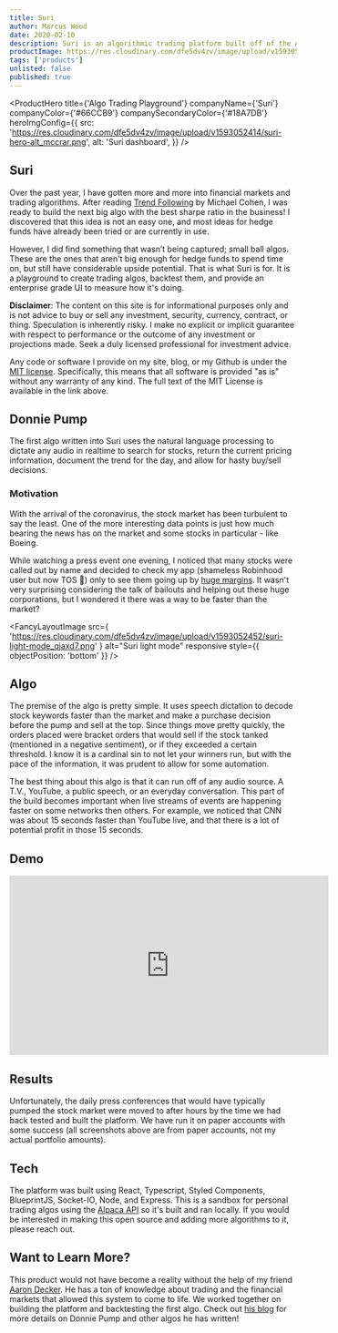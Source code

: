 ```yaml
---
title: Suri
author: Marcus Wood
date: 2020-02-10
description: Suri is an algorithmic trading platform built off of the Alpaca Trading API.
productImage: https://res.cloudinary.com/dfe5dv4zv/image/upload/v1593052414/suri-hero-alt_mccrar.png
tags: ['products']
unlisted: false
published: true
---
```


<ProductHero
  title={'Algo Trading Playground'}
  companyName={'Suri'}
  companyColor={'#66CCB9'}
  companySecondaryColor={'#18A7DB'}
  heroImgConfig={{
    src:
      'https://res.cloudinary.com/dfe5dv4zv/image/upload/v1593052414/suri-hero-alt_mccrar.png',
    alt: 'Suri dashboard',
  }}
/>

<Section>

## Suri

Over the past year, I have gotten more and more into financial markets and trading algorithms. After reading [Trend Following](https://www.amazon.com/Trend-Following-5th-Fortune-Markets/dp/1119371872) by Michael Cohen, I was ready to build the next big algo with the best sharpe ratio in the business! I discovered that this idea is not an easy one, and most ideas for hedge funds have already been tried or are currently in use.

However, I did find something that wasn’t being captured; small ball algos. These are the ones that aren't big enough for hedge funds to spend time on, but still have considerable upside potential. That is what Suri is for. It is a playground to create trading algos, backtest them, and provide an enterprise grade UI to measure how it's doing.

</Section>

<Section secondaryBackground>

**Disclaimer**: The content on this site is for informational purposes only and is not advice to buy or sell any investment, security, currency, contract, or thing. Speculation is inherently risky. I make no explicit or implicit guarantee with respect to performance or the outcome of any investment or projections made. Seek a duly licensed professional for investment advice.

Any code or software I provide on my site, blog, or my Github is under the [MIT license](https://opensource.org/licenses/MIT). Specifically, this means that all software is provided "as is" without any warranty of any kind. The full text of the MIT License is available in the link above.

</Section>

<Section>

## Donnie Pump

The first algo written into Suri uses the natural language processing to dictate any audio in realtime to search for stocks, return the current pricing information, document the trend for the day, and allow for hasty buy/sell decisions.

### Motivation

With the arrival of the coronavirus, the stock market has been turbulent to say the least. One of the more interesting data points is just how much bearing the news has on the market and some stocks in particular - like Boeing.

While watching a press event one evening, I noticed that many stocks were called out by name and decided to check my app (shameless Robinhood user but now TOS 🚀) only to see them going up by [huge margins](https://fortune.com/2020/03/13/walgreens-target-becton-dickinson-stocks-rise-trump-press-conference-coronavirus/). It wasn't very surprising considering the talk of bailouts and helping out these huge corporations, but I wondered it there was a way to be faster than the market?

</Section>

<Section noPadding secondaryBackground fluid twoColumn bottomAlignItems>

<SectionColumn>

<FancyLayoutImage
  src={
    'https://res.cloudinary.com/dfe5dv4zv/image/upload/v1593052452/suri-light-mode_qjaxd7.png'
  }
  alt="Suri light mode"
  responsive
  style={{ objectPosition: 'bottom' }}
/>

</SectionColumn>

<SectionColumn fluidGuard withPadding>

## Algo

The premise of the algo is pretty simple. It uses speech dictation to decode stock keywords faster than the market and make a purchase decision before the pump and sell at the top. Since things move pretty quickly, the orders placed were bracket orders that would sell if the stock tanked (mentioned in a negative sentiment), or if they exceeded a certain threshold. I know it is a cardinal sin to not let your winners run, but with the pace of the information, it was prudent to allow for some automation.

The best thing about this algo is that it can run off of any audio source. A T.V., YouTube, a public speech, or an everyday conversation. This part of the build becomes important when live streams of events are happening faster on some networks then others. For example, we noticed that CNN was about 15 seconds faster than YouTube live, and that there is a lot of potential profit in those 15 seconds.

</SectionColumn>

</Section>

<Section>

## Demo

<ResponsiveVideo>
<iframe width="560" height="315" src="https://www.youtube.com/embed/aGk1LcEqqYo" frameborder="0" allow="accelerometer; autoplay; encrypted-media; gyroscope; picture-in-picture" allowfullscreen></iframe>
</ResponsiveVideo>

## Results

Unfortunately, the daily press conferences that would have typically pumped the stock market were moved to after hours by the time we had back tested and built the platform. We have run it on paper accounts with some success (all screenshots above are from paper accounts, not my actual portfolio amounts).

</Section>

<Section secondaryBackground>

## Tech

The platform was built using React, Typescript, Styled Components, BlueprintJS, Socket-IO, Node, and Express. This is a sandbox for personal trading algos using the [Alpaca API](https://alpaca.markets/) so it's built and ran locally. If you would be interested in making this open source and adding more algorithms to it, please reach out.

</Section>

<Section>

## Want to Learn More?

 This product would not have become a reality without the help of my friend [Aaron Decker](https://www.ard.ninja/). He has a ton of knowledge about trading and the financial markets that allowed this system to come to life. We worked together on building the platform and backtesting the first algo. Check out [his blog](https://www.ard.ninja/) for more details on Donnie Pump and other algos he has written!

</Section>

